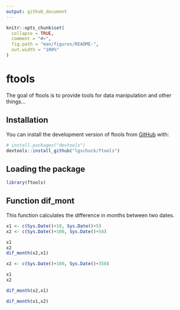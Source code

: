 ```yaml
---
output: github_document
---
```


<!-- README.md is generated from README.Rmd. Please edit that file -->

```r
knitr::opts_chunk$set(
  collapse = TRUE,
  comment = "#>",
  fig.path = "man/figures/README-",
  out.width = "100%"
)
```

# ftools

<!-- badges: start -->
<!-- badges: end -->

The goal of ftools is to provide tools for data manipulation and other things...

## Installation

You can install the development version of ftools from [GitHub](https://github.com/) with:

``` r
# install.packages("devtools")
devtools::install_github("lgschuck/ftools")
```

## Loading the package

```r
library(ftools)
```

## Function dif_mont

This function calculates the difference in months between two dates.

```r
x1 <- c(Sys.Date()+10, Sys.Date()+5)
x2 <- c(Sys.Date()+100, Sys.Date()+58)

x1
x2
dif_month(x2,x1)

x2 <- c(Sys.Date()+100, Sys.Date()+358)

x1
x2

dif_month(x2,x1)

dif_month(x1,x2)

```

